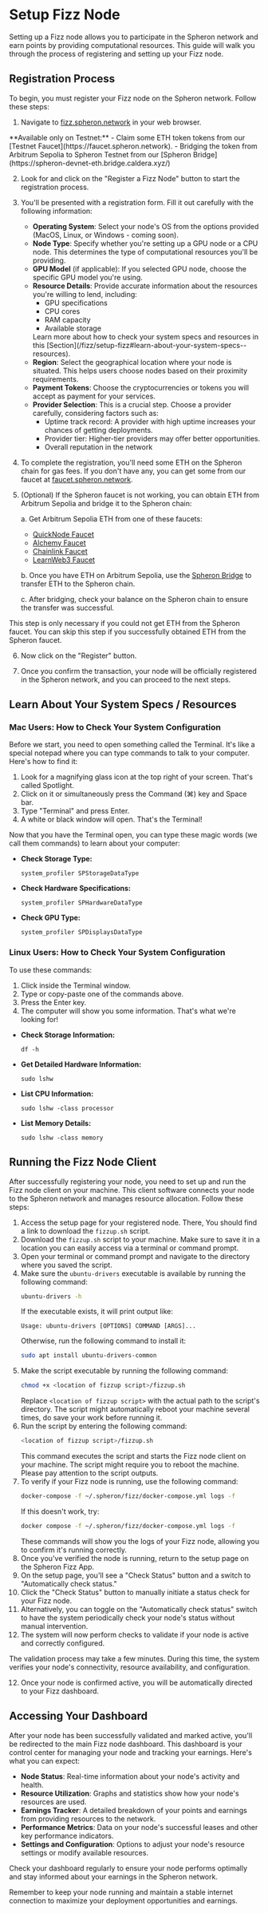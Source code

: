 
# Setup Fizz Node

Setting up a Fizz node allows you to participate in the Spheron network and earn points by providing computational resources. This guide will walk you through the process of registering and setting up your Fizz node.

## Registration Process

To begin, you must register your Fizz node on the Spheron network. Follow these steps:

1. Navigate to [fizz.spheron.network](https://fizz.spheron.network) in your web browser.

<Callout type="info">
  **Available only on Testnet:** 
  - Claim some ETH token tokens from our [Testnet Faucet](https://faucet.spheron.network).
  - Bridging the token from Arbitrum Sepolia to Spheron Testnet from our [Spheron Bridge](https://spheron-devnet-eth.bridge.caldera.xyz/)
</Callout>

2. Look for and click on the "Register a Fizz Node" button to start the registration process.
3. You'll be presented with a registration form. Fill it out carefully with the following information:

   - **Operating System**: Select your node's OS from the options provided (MacOS, Linux, or Windows - coming soon).
   - **Node Type**: Specify whether you're setting up a GPU node or a CPU node. This determines the type of computational resources you'll be providing.
   - **GPU Model** (if applicable): If you selected GPU node, choose the specific GPU model you're using.
   - **Resource Details**: Provide accurate information about the resources you're willing to lend, including:
     - GPU specifications
     - CPU cores
     - RAM capacity
     - Available storage
      <Callout type="info">
        Learn more about how to check your system specs and resources in this [Section](/fizz/setup-fizz#learn-about-your-system-specs--resources).
      </Callout>
   - **Region**: Select the geographical location where your node is situated. This helps users choose nodes based on their proximity requirements.
   - **Payment Tokens**: Choose the cryptocurrencies or tokens you will accept as payment for your services.
   - **Provider Selection**: This is a crucial step. Choose a provider carefully, considering factors such as:
     - Uptime track record: A provider with high uptime increases your chances of getting deployments.
     - Provider tier: Higher-tier providers may offer better opportunities.
     - Overall reputation in the network

4. To complete the registration, you'll need some ETH on the Spheron chain for gas fees. If you don't have any, you can get some from our faucet at [faucet.spheron.network](https://faucet.spheron.network).

5. (Optional) If the Spheron faucet is not working, you can obtain ETH from Arbitrum Sepolia and bridge it to the Spheron chain:

   a. Get Arbitrum Sepolia ETH from one of these faucets:
      - [QuickNode Faucet](https://faucet.quicknode.com/arbitrum/sepolia)
      - [Alchemy Faucet](https://www.alchemy.com/faucets/arbitrum-sepolia)
      - [Chainlink Faucet](https://faucets.chain.link/arbitrum-sepolia)
      - [LearnWeb3 Faucet](https://learnweb3.io/faucets/arbitrum_sepolia/)

   b. Once you have ETH on Arbitrum Sepolia, use the [Spheron Bridge](https://spheron-devnet-eth.bridge.caldera.xyz/) to transfer ETH to the Spheron chain.

   c. After bridging, check your balance on the Spheron chain to ensure the transfer was successful.

<Callout type="info">
This step is only necessary if you could not get ETH from the Spheron faucet. You can skip this step if you successfully obtained ETH from the Spheron faucet.
</Callout>

6. Now click on the "Register" button. 

7. Once you confirm the transaction, your node will be officially registered in the Spheron network, and you can proceed to the next steps.

## Learn About Your System Specs / Resources

### Mac Users: How to Check Your System Configuration

Before we start, you need to open something called the Terminal. It's like a special notepad where you can type commands to talk to your computer. Here's how to find it:

1. Look for a magnifying glass icon at the top right of your screen. That's called Spotlight.
2. Click on it or simultaneously press the Command (⌘) key and Space bar.
3. Type "Terminal" and press Enter.
4. A white or black window will open. That's the Terminal!

Now that you have the Terminal open, you can type these magic words (we call them commands) to learn about your computer:

- **Check Storage Type:**
   ```
   system_profiler SPStorageDataType
   ```

- **Check Hardware Specifications:**
   ```
   system_profiler SPHardwareDataType
   ```

- **Check GPU Type:**
   ```
   system_profiler SPDisplaysDataType
   ```


### Linux Users: How to Check Your System Configuration

To use these commands:
1. Click inside the Terminal window.
2. Type or copy-paste one of the commands above.
3. Press the Enter key.
4. The computer will show you some information. That's what we're looking for!

- **Check Storage Information:**
   ```
   df -h
   ```

- **Get Detailed Hardware Information:**
   ```
   sudo lshw
   ```

- **List CPU Information:**
   ```
   sudo lshw -class processor
   ```

- **List Memory Details:**
   ```
   sudo lshw -class memory
   ```

## Running the Fizz Node Client

After successfully registering your node, you need to set up and run the Fizz node client on your machine. This client software connects your node to the Spheron network and manages resource allocation. Follow these steps:

1. Access the setup page for your registered node. There, You should find a link to download the `fizzup.sh` script.
2. Download the `fizzup.sh` script to your machine. Make sure to save it in a location you can easily access via a terminal or command prompt.
3. Open your terminal or command prompt and navigate to the directory where you saved the script.
4. Make sure the `ubuntu-drivers` executable is available by running the following command:
   ```bash
   ubuntu-drivers -h
   ```
   If the executable exists, it will print output like:
   ```console
   Usage: ubuntu-drivers [OPTIONS] COMMAND [ARGS]...
   ```
   Otherwise, run the following command to install it:
   ```bash
   sudo apt install ubuntu-drivers-common
   ```
5. Make the script executable by running the following command:
   ```bash
   chmod +x <location of fizzup script>/fizzup.sh
   ```
   Replace `<location of fizzup script>` with the actual path to the script's directory.
   <Callout type="warning">
     The script might automatically reboot your machine several times, do save your work before running it.
   </Callout>
6. Run the script by entering the following command:
   ```bash
   <location of fizzup script>/fizzup.sh
   ```
   This command executes the script and starts the Fizz node client on your machine.
   <Callout type="info">
     The script might require you to reboot the machine. Please pay attention to the script outputs.
   </Callout>
7. To verify if your Fizz node is running, use the following command:
   ```bash
   docker-compose -f ~/.spheron/fizz/docker-compose.yml logs -f
   ```
   If this doesn't work, try:
   ```bash
   docker compose -f ~/.spheron/fizz/docker-compose.yml logs -f
   ```
   These commands will show you the logs of your Fizz node, allowing you to confirm it's running correctly.
7. Once you've verified the node is running, return to the setup page on the Spheron Fizz App.
8. On the setup page, you'll see a "Check Status" button and a switch to "Automatically check status."
9. Click the "Check Status" button to manually initiate a status check for your Fizz node.
10. Alternatively, you can toggle on the "Automatically check status" switch to have the system periodically check your node's status without manual intervention.
11. The system will now perform checks to validate if your node is active and correctly configured.

<Callout type="info">
  The validation process may take a few minutes. During this time, the system verifies your node's connectivity, resource availability, and configuration.
</Callout>

12. Once your node is confirmed active, you will be automatically directed to your Fizz dashboard.

## Accessing Your Dashboard

After your node has been successfully validated and marked active, you'll be redirected to the main Fizz node dashboard. This dashboard is your control center for managing your node and tracking your earnings. Here's what you can expect:

- **Node Status**: Real-time information about your node's activity and health.
- **Resource Utilization**: Graphs and statistics show how your node's resources are used.
- **Earnings Tracker**: A detailed breakdown of your points and earnings from providing resources to the network.
- **Performance Metrics**: Data on your node's successful leases and other key performance indicators.
- **Settings and Configuration**: Options to adjust your node's resource settings or modify available resources.

Check your dashboard regularly to ensure your node performs optimally and stay informed about your earnings in the Spheron network.

<Callout type="warning">
Remember to keep your node running and maintain a stable internet connection to maximize your deployment opportunities and earnings.
</Callout>

<Navigation name="Setup Fizz Node" />
